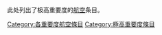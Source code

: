 {{catmore1|[[WikiProject:航空|WikiProject:航空]]}}
{{Articles by Importance|topic=航空|project=航空|format=TOC}}
{{Wikipedia category}}
{{empty category}}
此处列出了极高重要度的[[WikiProject:航空|航空]]条目。
[[Category:各重要度航空條目|Category:各重要度航空條目]]
[[Category:極高重要度條目|Category:極高重要度條目]]